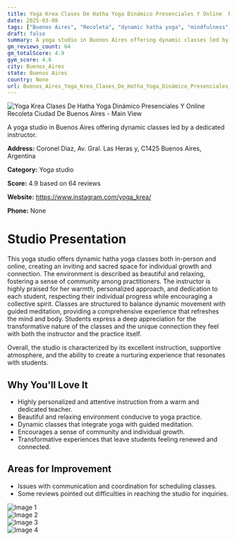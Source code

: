 ```yaml
---
title: Yoga Krea Clases De Hatha Yoga Dinámico Presenciales Y Online  Recoleta Ciudad De Buenos Aires
date: 2025-03-08
tags: ["Buenos Aires", "Recoleta", "dynamic hatha yoga", "mindfulness", "relaxing atmosphere", "community-focused", "Buenos Aires"]  
draft: false
summary: A yoga studio in Buenos Aires offering dynamic classes led by a dedicated instructor.
gm_reviews_count: 64
gm_totalScore: 4.9
gym_score: 4.6
city: Buenos_Aires
state: Buenos Aires
country: None
url: Buenos_Aires_Yoga_Krea_Clases_De_Hatha_Yoga_Dinámico_Presenciales_Y_Online_Recoleta_Ciudad_De_Buenos_Aires
---
```


<div className="aspect-[16/9] relative my-8">
  <img 
    src="https://lh5.googleusercontent.com/p/AF1QipNsSC4vx2Ty54dpXSlBRFcslmNSWlEOnEIOvGaD=w1920-h1080-k-no"
    alt="Yoga Krea Clases De Hatha Yoga Dinámico Presenciales Y Online  Recoleta Ciudad De Buenos Aires - Main View"
    className="object-cover absolute inset-0 w-full h-full rounded-lg"
  />
</div>

A yoga studio in Buenos Aires offering dynamic classes led by a dedicated instructor.

**Address:** Coronel Diaz, Av. Gral. Las Heras y, C1425 Buenos Aires, Argentina

**Category:** Yoga studio

**Score:** 4.9 based on 64 reviews

**Website:** https://www.instagram.com/yoga_krea/

**Phone:** None

# Studio Presentation

This yoga studio offers dynamic hatha yoga classes both in-person and online, creating an inviting and sacred space for individual growth and connection. The environment is described as beautiful and relaxing, fostering a sense of community among practitioners. The instructor is highly praised for her warmth, personalized approach, and dedication to each student, respecting their individual progress while encouraging a collective spirit. Classes are structured to balance dynamic movement with guided meditation, providing a comprehensive experience that refreshes the mind and body. Students express a deep appreciation for the transformative nature of the classes and the unique connection they feel with both the instructor and the practice itself.

Overall, the studio is characterized by its excellent instruction, supportive atmosphere, and the ability to create a nurturing experience that resonates with students.

## Why You'll Love It

- Highly personalized and attentive instruction from a warm and dedicated teacher.
- Beautiful and relaxing environment conducive to yoga practice.
- Dynamic classes that integrate yoga with guided meditation.
- Encourages a sense of community and individual growth.
- Transformative experiences that leave students feeling renewed and connected.

## Areas for Improvement

- Issues with communication and coordination for scheduling classes.
- Some reviews pointed out difficulties in reaching the studio for inquiries.

<div className="grid grid-cols-1 xl:grid-cols-2 gap-4 my-8">
<div className="aspect-[4/3] relative"><img src="https://lh3.googleusercontent.com/p/AF1QipOnv2NbMgPZJPDtFMjEGLXxaQiu-_GAthLvdz4Z=w1920-h1080-k-no" alt="Image 1" className="object-cover absolute inset-0 w-full h-full rounded-lg" /></div>
<div className="aspect-[4/3] relative"><img src="https://lh5.googleusercontent.com/p/AF1QipNjjOvA7zwQlsWbZWJrdyj1uf7LWiJEIkBc55Qp=w1920-h1080-k-no" alt="Image 2" className="object-cover absolute inset-0 w-full h-full rounded-lg" /></div>
<div className="aspect-[4/3] relative"><img src="https://lh5.googleusercontent.com/p/AF1QipM65shbMTrctIXB1Ux6dO6frszLfqQvCAqkyw57=w1920-h1080-k-no" alt="Image 3" className="object-cover absolute inset-0 w-full h-full rounded-lg" /></div>
<div className="aspect-[4/3] relative"><img src="https://lh5.googleusercontent.com/p/AF1QipPlSPUPSNhL95lZeKTT1EQ1UMPXr4Q-VtRvGWOn=w1920-h1080-k-no" alt="Image 4" className="object-cover absolute inset-0 w-full h-full rounded-lg" /></div>
</div>